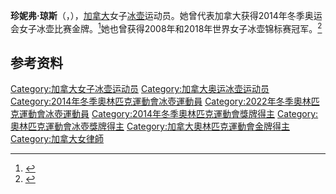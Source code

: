 {{NoteTA|G1=Sports}}
{{Otheruses|other=名为珍妮弗·琼斯的其他人物|珍妮弗·琼斯}}

'''珍妮弗·琼斯'''（{{lang-en|Jennifer Jones}}，{{bd|1974年|7月7日||}}），[[加拿大|加拿大]]女子[[冰壶|冰壶]]运动员。她曾代表加拿大获得2014年冬季奥运会女子冰壶比赛金牌。<ref>{{Cite web|title=Jennifer JONES|url=https://www.olympic.org/jennifer-jones|accessdate=2021-04-13|work=International Olympic Committee|archive-date=2020-06-22|archive-url=https://web.archive.org/web/20200622082906/https://www.olympic.org/jennifer-jones|dead-url=no}}</ref>她也曾获得2008年和2018年世界女子冰壶锦标赛冠军。<ref>{{cite web|url=https://www.olympedia.org/athletes/127449|title=Jennifer Jones|work=Olympedia|accessdate=2021-04-14|archive-date=2021-03-25|archive-url=https://web.archive.org/web/20210325171009/https://www.olympedia.org/athletes/127449|dead-url=no}}</ref>

== 参考资料 ==
{{reflist}}

{{奥林匹克运动会冰壶比赛女子团体冠军}}

{{Authority control}}
{{DEFAULTSORT:Jones, Jennifer}}
[[Category:加拿大女子冰壶运动员|Category:加拿大女子冰壶运动员]]
[[Category:加拿大奥运冰壶运动员|Category:加拿大奥运冰壶运动员]]
[[Category:2014年冬季奧林匹克運動會冰壺運動員|Category:2014年冬季奧林匹克運動會冰壺運動員]]
[[Category:2022年冬季奧林匹克運動會冰壺運動員|Category:2022年冬季奧林匹克運動會冰壺運動員]]
[[Category:2014年冬季奧林匹克運動會獎牌得主|Category:2014年冬季奧林匹克運動會獎牌得主]]
[[Category:奧林匹克運動會冰壺獎牌得主|Category:奧林匹克運動會冰壺獎牌得主]]
[[Category:加拿大奧林匹克運動會金牌得主|Category:加拿大奧林匹克運動會金牌得主]]
[[Category:加拿大女律師|Category:加拿大女律師]]